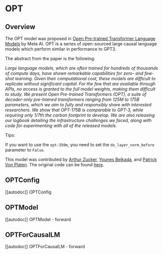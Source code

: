 <!--Copyright 2022 The HuggingFace Team. All rights reserved.

Licensed under the Apache License, Version 2.0 (the "License"); you may not use this file except in compliance with
the License. You may obtain a copy of the License at

http://www.apache.org/licenses/LICENSE-2.0

Unless required by applicable law or agreed to in writing, software distributed under the License is distributed on
an "AS IS" BASIS, WITHOUT WARRANTIES OR CONDITIONS OF ANY KIND, either express or implied. See the License for the
specific language governing permissions and limitations under the License.
-->

# OPT

## Overview

The OPT model was proposed in [Open Pre-trained Transformer Language Models](https://arxiv.org/pdf/2205.01068) by Meta AI.
OPT is a series of open-sourced large causal language models which perform similar in performance to GPT3. 


The abstract from the paper is the following:

*Large language models, which are often trained for hundreds of thousands of compute days, have shown remarkable capabilities for zero- and few-shot learning. Given their computational cost, these models are difficult to replicate without significant capital. For the few that are available through APIs, no access is granted to the full model weights, making them difficult to study. We present Open Pre-trained Transformers (OPT), a suite of decoder-only pre-trained transformers ranging from 125M to 175B parameters, which we aim to fully and responsibly share with interested researchers. We show that OPT-175B is comparable to GPT-3, while requiring only 1/7th the carbon footprint to develop. We are also releasing our logbook detailing the infrastructure challenges we faced, along with code for experimenting with all of the released models.*

Tips:

If you want to use the `opt-350m`, you need to set the `do_layer_norm_before` parameter to `False`. 

This model was contributed by [Arthur Zucker](https://huggingface.co/ArthurZ), [Younes Belkada](https://huggingface.co/ybelkada), and [Patrick Von Platen](https://huggingface.co/patrickvonplaten).
The original code can be found [here](https://github.com/facebookresearch/metaseq).


## OPTConfig

[[autodoc]] OPTConfig

## OPTModel

[[autodoc]] OPTModel
    - forward


## OPTForCausalLM

[[autodoc]] OPTForCausalLM
    - forward

